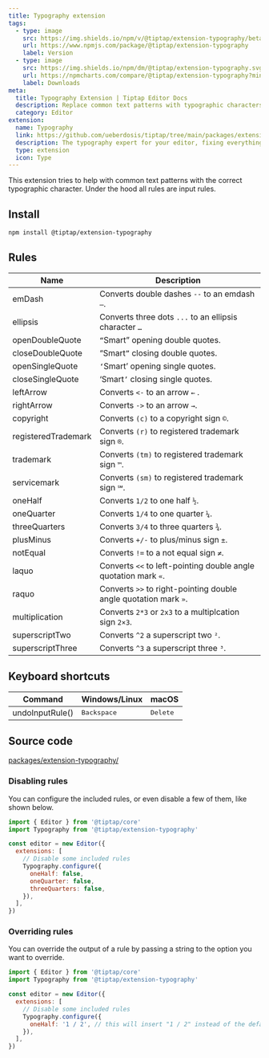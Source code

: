 ```yaml
---
title: Typography extension
tags:
  - type: image
    src: https://img.shields.io/npm/v/@tiptap/extension-typography/beta?label=version
    url: https://www.npmjs.com/package/@tiptap/extension-typography
    label: Version
  - type: image
    src: https://img.shields.io/npm/dm/@tiptap/extension-typography.svg
    url: https://npmcharts.com/compare/@tiptap/extension-typography?minimal=true
    label: Downloads
meta:
  title: Typography Extension | Tiptap Editor Docs
  description: Replace common text patterns with typographic characters with the typography extension in your editor. More in the docs!
  category: Editor
extension:
  name: Typography
  link: https://github.com/ueberdosis/tiptap/tree/main/packages/extension-typography
  description: The typography expert for your editor, fixing everything that’s wrong.
  type: extension
  icon: Type
---
```



This extension tries to help with common text patterns with the correct typographic character. Under the hood all rules are input rules.

<CodeDemo path="/Extensions/Typography" />

## Install

```bash
npm install @tiptap/extension-typography
```

## Rules

| Name                | Description                                                      |
| ------------------- | ---------------------------------------------------------------- |
| emDash              | Converts double dashes `--` to an emdash `—`.                    |
| ellipsis            | Converts three dots `...` to an ellipsis character `…`           |
| openDoubleQuote     | `“`Smart” opening double quotes.                                 |
| closeDoubleQuote    | “Smart`”` closing double quotes.                                 |
| openSingleQuote     | `‘`Smart’ opening single quotes.                                 |
| closeSingleQuote    | ‘Smart`’` closing single quotes.                                 |
| leftArrow           | Converts `<-` to an arrow `←` .                                  |
| rightArrow          | Converts `->` to an arrow `→`.                                   |
| copyright           | Converts `(c)` to a copyright sign `©`.                         |
| registeredTrademark | Converts `(r)` to registered trademark sign `®`.                |
| trademark           | Converts `(tm)` to registered trademark sign `™`.               |
| servicemark         | Converts `(sm)` to registered trademark sign `℠`.                |
| oneHalf             | Converts `1/2` to one half `½`.                                  |
| oneQuarter          | Converts `1/4` to one quarter `¼`.                               |
| threeQuarters       | Converts `3/4` to three quarters `¾`.                            |
| plusMinus           | Converts `+/-` to plus/minus sign `±`.                           |
| notEqual            | Converts `!=` to a not equal sign `≠`.                           |
| laquo               | Converts `<<` to left-pointing double angle quotation mark `«`.  |
| raquo               | Converts `>>` to right-pointing double angle quotation mark `»`. |
| multiplication      | Converts `2*3` or `2x3` to a multiplcation sign `2×3`.           |
| superscriptTwo      | Converts `^2` a superscript two `²`.                             |
| superscriptThree    | Converts `^3` a superscript three `³`.                           |

## Keyboard shortcuts

| Command         | Windows/Linux        | macOS             |
| --------------- | -------------------- | ----------------- |
| undoInputRule() | <kbd>Backspace</kbd> | <kbd>Delete</kbd> |

## Source code

[packages/extension-typography/](https://github.com/ueberdosis/tiptap/blob/main/packages/extension-typography/)

### Disabling rules

You can configure the included rules, or even disable a few of them, like shown below.

```js
import { Editor } from '@tiptap/core'
import Typography from '@tiptap/extension-typography'

const editor = new Editor({
  extensions: [
    // Disable some included rules
    Typography.configure({
      oneHalf: false,
      oneQuarter: false,
      threeQuarters: false,
    }),
  ],
})
```

### Overriding rules

You can override the output of a rule by passing a string to the option you want to override.

```js
import { Editor } from '@tiptap/core'
import Typography from '@tiptap/extension-typography'

const editor = new Editor({
  extensions: [
    // Disable some included rules
    Typography.configure({
      oneHalf: '1 / 2', // this will insert "1 / 2" instead of the default "½"
    }),
  ],
})
```
